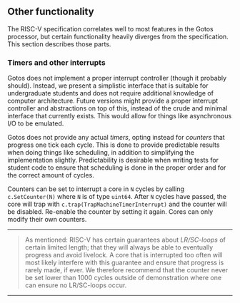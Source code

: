 ## Other functionality

The RISC-V specification correlates well to most features in the Gotos processor, but certain functionality heavily diverges from the specification.
This section describes those parts.

### Timers and other interrupts

Gotos does not implement a proper interrupt controller (though it probably should).
Instead, we present a simplistic interface that is suitable for undergraduate students and does not require additional knowledge of computer architecture.
Future versions might provide a proper interrupt controller and abstractions on top of this, instead of the crude and minimal interface that currently exists.
This would allow for things like asynchronous I/O to be emulated.

Gotos does not provide any actual *timers*, opting instead for *counters* that progress one tick each cycle.
This is done to provide predictable results when doing things like scheduling, in addition to simplifying the implementation slightly.
Predictability is desirable when writing tests for student code to ensure that scheduling is done in the proper order and for the correct amount of cycles.

Counters can be set to interrupt a core in `N` cycles by calling `c.SetCounter(N)` where `N` is of type `uint64`.
After `N` cycles have passed, the core will trap with `c.trap(TrapMachineTimerInterrupt)` and the counter will be disabled.
Re-enable the counter by setting it again.
Cores can only modify their own counters.

---

> As mentioned: RISC-V has certain guarantees about *LR/SC-loops* of certain limited length; that they will always be able to eventually progress and avoid livelock.
> A core that is interrupted too often will most likely interfere with this guarantee and ensure that progress is rarely made, if ever.
> We therefore recommend that the counter never be set lower than 1000 cycles outside of demonstration where one can ensure no LR/SC-loops occur.

---
